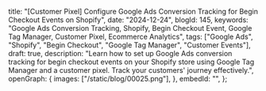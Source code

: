   title:
    "[Customer Pixel] Configure Google Ads Conversion Tracking for Begin Checkout Events on Shopify",
  date: "2024-12-24",
  blogId: 145,
  keywords:
    "Google Ads Conversion Tracking, Shopify, Begin Checkout Event, Google Tag Manager, Customer Pixel, Ecommerce Analytics",
  tags: ["Google Ads", "Shopify", "Begin Checkout", "Google Tag Manager", "Customer Events"],
  draft: true,
  description:
    "Learn how to set up Google Ads conversion tracking for begin checkout events on your Shopify store using Google Tag Manager and a customer pixel. Track your customers' journey effectively.",
  openGraph: {
    images: ["/static/blog/00025.png"],
  },
  embedId: "",
};

<DataLayerCodeBlock fileName="begin_checkout.js" />

